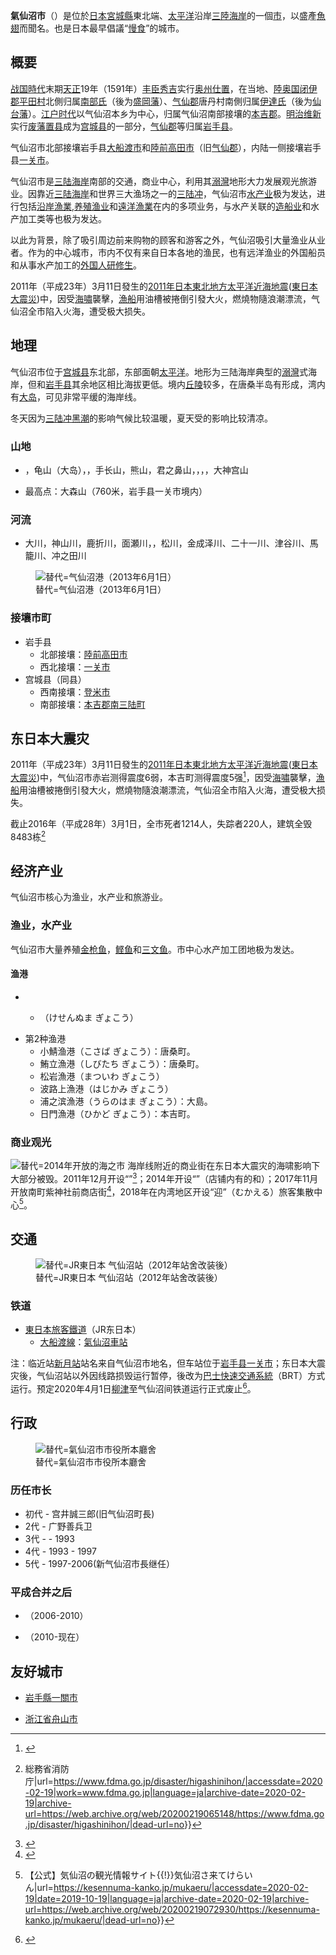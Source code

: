 {{日本都市|
自治體名=氣仙沼市|
圖像=[[File:Hanzo004_(2).jpg|240px]]|
圖像說明=[[半造海濱|半造海濱]]|
市章=[[File:Emblem_of_Kesennuma,_Miyagi.svg|100px]]|
日文原名=気仙沼市|
平假名=けせんぬまし|
羅馬字拼音=Kesennuma-shi|
都道府縣=宮城縣|
支廳=|
編號=04205-6|
面積=332.44|
邊界未定=|
人口=60,660(推算人口，截止2020.1.1)|
統計時間= |
自治體=[[登米市|登米市]]、[[南三陸町|南三陸町]]<br />'''[[岩手縣|岩手縣]]：'''[[一關市|一關市]]、[[陸前高田市|陸前高田市]]|
樹=雄松|
花=山杜鵑|
其他象徵物=|
其他象徵=|
郵遞區號=988-8501|
所在地=氣仙沼市八日町一丁目1番1号|
電話號碼=226-22-6600|
外部連結=https://www.kesennuma.miyagi.jp|
經度=|
緯度=|
地圖=|
註記=|
}}
'''氣仙沼市'''（{{jpn|j=気仙沼市|hg=けせんぬまし|rm=Kesennuma shi|f=y}}）是位於[[日本|日本]][[宮城縣|宮城縣]]東北端、[[太平洋|太平洋]]沿岸[[三陸海岸|三陸海岸]]的一個[[市|市]]，以盛產[[魚翅|魚翅]]而聞名。也是日本最早倡議“[[慢食|慢食]]”的城市。{{cn}}

== 概要 ==
[[战国时代_(日本)|战国時代]]末期[[天正_(日本)|天正]]19年（1591年）[[丰臣秀吉|丰臣秀吉]]实行[[奥州仕置|奥州仕置]]，在当地、[[陸奧國|陸奥国]][[閉伊郡|闭伊郡]][[平田村|平田村]]北側归属[[南部氏|南部氏]]（後为[[盛岡藩|盛岡藩]]）、[[氣仙郡|气仙郡]]唐丹村南側归属[[伊達氏|伊達氏]]（後为[[仙台藩|仙台藩]]）。[[江户时代|江户时代]]以气仙沼本乡为中心，归属气仙沼南部接壤的[[本吉郡|本吉郡]]。[[明治维新|明治维新]]实行[[廢藩置縣|废藩置县]]成为[[宮城縣|宫城县]]的一部分，[[氣仙郡|气仙郡]]等归属[[岩手县|岩手县]]。

气仙沼市北部接壤岩手县[[大船渡市|大船渡市]]和[[陸前高田市|陸前高田市]]（旧[[氣仙郡|气仙郡]]），内陆一侧接壤岩手县[[一关市|一关市]]。

气仙沼市是[[三陸海岸|三陆海岸]]南部的交通，商业中心，利用其[[溺灣|溺灣]]地形大力发展观光旅游业。因靠近[[三陸海岸|三陆海岸]]和世界三大渔场之一的[[三陸|三陆冲]]，气仙沼市[[渔业|水产业]]极为发达，进行包括[[沿岸漁業|沿岸漁業]],[[水產養殖|养殖渔业]]和[[遠洋漁業|遠洋漁業]]在内的多项业务，与水产关联的[[造船|造船业]]和水产加工类等也极为发达。

以此为背景，除了吸引周边前来购物的顾客和游客之外，气仙沼吸引大量渔业从业者。作为{{Link-jp|气仙沼都市圈|気仙沼都市圏}}的中心城市，市内不仅有来自日本各地的渔民，也有远洋渔业的外国船员和从事水产加工的[[技能實習制度|外国人研修生]]。

2011年（平成23年）3月11日發生的[[2011年日本東北地方太平洋近海地震|2011年日本東北地方太平洋近海地震]]([[東日本大震災|東日本大震災]])中，因受[[海嘯|海嘯]]襲擊，[[漁船|漁船]]用油槽被捲倒引發大火，燃燒物隨浪潮漂流，气仙沼全市陷入火海，遭受极大损失。

== 地理 ==
气仙沼市位于[[宮城縣|宫城县]]东北部，东部面朝[[太平洋|太平洋]]。地形为三陆海岸典型的[[溺灣|溺灣]]式海岸，但和[[岩手县|岩手县]]其余地区相比海拔更低。境内[[丘陵|丘陵]]较多，在唐桑半岛有{{Link-jp|气仙沼湾|気仙沼湾}}形成，湾内有[[大島_(宮城縣氣仙沼市)|大岛]]，可见非常平缓的海岸线。

冬天因为[[三陸|三陆冲]][[黑潮|黑潮]]的影响气候比较温暖，夏天受{{Link-jp|偏东风|やませ}}的影响比较清凉。

=== 山地 ===

* {{Link-jp|安波山|安波山}}，龟山（大岛），{{Link-jp|早馬山|早馬山}}，手长山，熊山，君之鼻山，{{Link-jp|德仙丈山|徳仙丈山}}，{{Link-jp|长之森山|長の森山}}，{{Link-jp|田束山|田束山}}，大神宫山
* 最高点：大森山（760米，岩手县一关市境内）

=== 河流 ===

* 大川，神山川，鹿折川，面瀬川，{{Link-jp|八瀬川|八瀬川}}，松川，金成泽川、二十一川、津谷川、馬籠川、冲之田川

[[File:Port_kesennuma_001_20130601.JPG|替代=气仙沼港（2013年6月1日）]]

=== 接壤市町 ===

* 岩手县
** 北部接壤：[[陸前高田市|陸前高田市]]
** 西北接壤：[[一关市|一关市]]
* 宫城县（同县）
** 西南接壤：[[登米市|登米市]]
** 南部接壤：[[本吉郡|本吉郡]][[南三陸町|南三陆町]]

== 东日本大震灾 ==
{{Main|東日本大震災|l1=東日本大震災}}

2011年（平成23年）3月11日發生的[[2011年日本東北地方太平洋近海地震|2011年日本東北地方太平洋近海地震]]([[東日本大震災|東日本大震災]])中，气仙沼市赤岩测得震度6弱，本吉町测得震度5强<ref>{{Cite web|title=震度データベース検索|url=http://www.data.jma.go.jp/svd/eqdb/data/shindo/index.php|accessdate=|author=|date=2011年3月11日|format=|publisher=気象庁|language=ja|archive-date=2014年3月18日|archive-url=https://web.archive.org/web/20140318123242/http://www.data.jma.go.jp/svd/eqdb/data/shindo/index.php|dead-url=no}}</ref>，因受[[海嘯|海嘯]]襲擊，[[漁船|漁船]]用油槽被捲倒引發大火，燃燒物隨浪潮漂流，气仙沼全市陷入火海，遭受极大损失。

截止2016年（平成28年）3月1日，全市死者1214人，失踪者220人，建筑全毁8483栋<ref>{{Cite web|title=東日本大震災関連情報 {{!}} 総務省消防庁|url=https://www.fdma.go.jp/disaster/higashinihon/|accessdate=2020-02-19|work=www.fdma.go.jp|language=ja|archive-date=2020-02-19|archive-url=https://web.archive.org/web/20200219065148/https://www.fdma.go.jp/disaster/higashinihon/|dead-url=no}}</ref>
<br />{{Multiple image|align=left|image1=Kesennuma earthquake damage, 2011.JPG|caption1=因地震引发海啸所损毁的房屋|image2=Damage of Tsunami in Kesennuma.JPG|caption2=被海啸冲击停留在城市中的渔船|image3=US Navy 110401-N-8607R-356 Landing Craft Utility (LCU) 1651, assigned to Assault Craft Unit (ACU) 1, embarked aboard the amphibious assault ship US.jpg|caption3=地震后前来救援的美军登陆艇|image4=Shishiori-Karakuwa Station after Tsunami.JPG|caption4=海啸袭击後的[[鹿折唐桑站|鹿折唐桑站]]（下左），右侧为被海啸冲击上岸的大型渔船}}








{{Clear}}

== 经济产业 ==
气仙沼市核心为渔业，水产业和旅游业。

=== 渔业，水产业 ===
气仙沼市大量养殖[[鮪魚|金枪鱼]]，[[鲣|鲣鱼]]和[[鮭魚|三文鱼]]。市中心水产加工团地极为发达。

==== 渔港 ====

* {{Link-jp|特定第3种渔港|特定第3種漁港}}
** {{Link-jp|气仙沼渔港|気仙沼漁港}}（けせんぬま ぎょこう）
* 第2种渔港
** 小鯖渔港（こさば ぎょこう）：唐桑町。
** 鮪立漁港（しびたち ぎょこう）：唐桑町。
** 松岩漁港（まついわ ぎょこう）
** 波路上漁港（はじかみ ぎょこう）
** 浦之滨漁港（うらのはま ぎょこう）：大島。
** 日門漁港（ひかど ぎょこう）：本吉町。

=== 商业观光 ===
[[File:Kesennuma_uminoiti.jpg|替代=2014年开放的海之市]]
海岸线附近的商业街在东日本大震灾的海啸影响下大部分被毁。2011年12月开设“{{Lang|ja|気仙沼さかなの駅}}”<ref>{{Cite web|title=気仙沼の元気は魚から|url=https://www.nikkei.com/article/DGXZZO37301320V11C11A2000000/|accessdate=|author=|date=2011-12-15|format=|publisher=日本经济新闻|language=ja|archiveurl=https://web.archive.org/web/20181122132043/https://www.nikkei.com/article/DGXZZO37301320V11C11A2000000/|archivedate=2018-11-22}}</ref>；2014年开设“{{Lang|ja|気仙沼 海の市}}”（店铺内有的{{Link-jp|鲨鱼博物馆|シャークミュージアム}}和{{Link-jp|冰水族馆|氷の水族館}}）；2017年11月开放南町紫神社前商店街<ref>{{Cite web|title=港近くに商店街 気仙沼市南町【東日本大震災パノラマ】Vol.508|url=https://www.sankei.com/photo/panorama/news/180416/pnr1804160002-n1.html|accessdate=2020-02-19|last=INC|first=SANKEI DIGITAL|work=産経フォト|language=ja|archive-date=2020-06-09|archive-url=https://web.archive.org/web/20200609175611/https://www.sankei.com/photo/panorama/news/180416/pnr1804160002-n1.html|dead-url=no}}</ref>，2018年在内湾地区开设“迎”（むかえる）旅客集散中心<ref>{{Cite web|title=迎 ムカエル {{!}} 【公式】気仙沼の観光情報サイト{{!}}気仙沼さ来てけらいん|url=https://kesennuma-kanko.jp/mukaeru/|accessdate=2020-02-19|date=2019-10-19|language=ja|archive-date=2020-02-19|archive-url=https://web.archive.org/web/20200219072930/https://kesennuma-kanko.jp/mukaeru/|dead-url=no}}</ref>。

== 交通 ==
[[File:Kesennuma-stn.jpg|替代=JR東日本 气仙沼站（2012年站舍改装後）]]

=== 铁道 ===

* [[東日本旅客鐵道|東日本旅客鐵道]]（JR东日本）
** [[大船渡線|大船渡線]]：[[氣仙沼車站|氣仙沼車站]]

注：临近站[[新月站|新月站]]站名来自气仙沼市地名，但车站位于[[岩手县|岩手县]][[一关市|一关市]]；东日本大震灾後，气仙沼站以外因线路损毁运行暂停，後改为[[巴士快速交通系統|巴士快速交通系統]]（BRT）方式运行。预定2020年4月1日[[柳津車站_(宮城縣)|柳津]]至气仙沼间铁道运行正式废止<ref>{{Cite web|title=気仙沼線(柳津~気仙沼間)及び大船渡線(気仙沼~盛間)における 鉄道事業の廃止の日の繰上げの届出について|url=https://www.jreast.co.jp/press/2019/20200131_ho01.pdf|accessdate=|author=|date=2020-01-31|format=|publisher=JR东日本|language=ja|archiveurl=https://web.archive.org/web/20200204215535/https://www.jreast.co.jp/press/2019/20200131_ho01.pdf|archivedate=2020-02-04}}</ref>。

== 行政 ==
[[File:Kesennuma_City_Hall_01.JPG|替代=氣仙沼市市役所本廳舍]]

=== 历任市长 ===

* 初代 - 宫井誠三郎(旧气仙沼町長)
* 2代 - 广野善兵卫
* 3代 - {{Link-jp|菅原雅|菅原雅}} - 1993
* 4代 - {{Link-jp|小野寺信雄|小野寺信雄}} 1993 - 1997
* 5代 - {{Link-jp|鈴木昇|鈴木昇}} 1997-2006(新气仙沼市長继任）

=== 平成合并之后 ===

* {{Link-jp|鈴木昇|鈴木昇}}（2006-2010）
* {{Link-jp|菅原茂|菅原茂 (政治家)}}（2010-现在）

== 友好城市 ==
*{{JPN}}[[岩手縣|岩手縣]][[一關市|一關市]]
*{{CHN}}[[浙江省|浙江省]][[舟山市|舟山市]]

{{宮城縣}}
{{2011年日本东北地方太平洋近海地震}}
{{Authority control}}